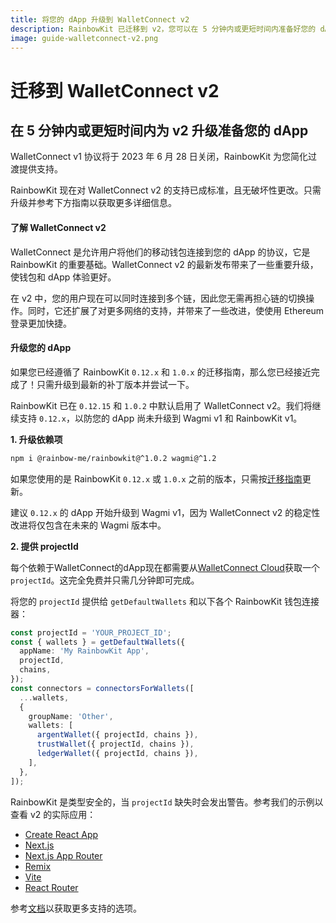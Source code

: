 ```yaml
---
title: 将您的 dApp 升级到 WalletConnect v2
description: RainbowKit 已迁移到 v2，您可以在 5 分钟内或更短时间内准备好您的 dApp
image: guide-walletconnect-v2.png
---
```


# 迁移到 WalletConnect v2

## 在 5 分钟内或更短时间内为 v2 升级准备您的 dApp

WalletConnect v1 协议将于 2023 年 6 月 28 日关闭，RainbowKit 为您简化过渡提供支持。

RainbowKit 现在对 WalletConnect v2 的支持已成标准，且无破坏性更改。只需升级并参考下方指南以获取更多详细信息。

#### 了解 WalletConnect v2

WalletConnect 是允许用户将他们的移动钱包连接到您的 dApp 的协议，它是 RainbowKit 的重要基础。WalletConnect v2 的最新发布带来了一些重要升级，使钱包和 dApp 体验更好。

在 v2 中，您的用户现在可以同时连接到多个链，因此您无需再担心链的切换操作。同时，它还扩展了对更多网络的支持，并带来了一些改进，使使用 Ethereum 登录更加快捷。

#### 升级您的 dApp

如果您已经遵循了 RainbowKit `0.12.x` 和 `1.0.x` 的迁移指南，那么您已经接近完成了！只需升级到最新的补丁版本并尝试一下。

RainbowKit 已在 `0.12.15` 和 `1.0.2` 中默认启用了 WalletConnect v2。我们将继续支持 `0.12.x`，以防您的 dApp 尚未升级到 Wagmi v1 和 RainbowKit v1。

**1. 升级依赖项**

```bash
npm i @rainbow-me/rainbowkit@^1.0.2 wagmi@^1.2
```

如果您使用的是 RainbowKit `0.12.x` 或 `1.0.x` 之前的版本，只需按[迁移指南](/docs/migration-guide)更新。

建议 `0.12.x` 的 dApp 开始升级到 Wagmi v1，因为 WalletConnect v2 的稳定性改进将仅包含在未来的 Wagmi 版本中。

**2. 提供 projectId**

每个依赖于WalletConnect的dApp现在都需要从[WalletConnect Cloud](https://cloud.walletconnect.com/)获取一个`projectId`。这完全免费并只需几分钟即可完成。

将您的 `projectId` 提供给 `getDefaultWallets` 和以下各个 RainbowKit 钱包连接器：

```ts
const projectId = 'YOUR_PROJECT_ID';
const { wallets } = getDefaultWallets({
  appName: 'My RainbowKit App',
  projectId,
  chains,
});
const connectors = connectorsForWallets([
  ...wallets,
  {
    groupName: 'Other',
    wallets: [
      argentWallet({ projectId, chains }),
      trustWallet({ projectId, chains }),
      ledgerWallet({ projectId, chains }),
    ],
  },
]);
```

RainbowKit 是类型安全的，当 `projectId` 缺失时会发出警告。参考我们的示例以查看 v2 的实际应用：

- [Create React App](https://codesandbox.io/p/sandbox/github/rainbow-me/rainbowkit/tree/main/examples/with-create-react-app)
- [Next.js](https://codesandbox.io/p/sandbox/github/rainbow-me/rainbowkit/tree/main/examples/with-next)
- [Next.js App Router](https://codesandbox.io/p/sandbox/github/rainbow-me/rainbowkit/tree/main/examples/with-next-app)
- [Remix](https://codesandbox.io/p/sandbox/github/rainbow-me/rainbowkit/tree/main/examples/with-remix)
- [Vite](https://codesandbox.io/p/sandbox/github/rainbow-me/rainbowkit/tree/main/examples/with-vite)
- [React Router](https://codesandbox.io/p/sandbox/github/rainbow-me/rainbowkit/tree/main/examples/with-react-router)

参考[文档](https://www.rainbowkit.com/docs/custom-wallet-list#walletconnect)以获取更多支持的选项。
